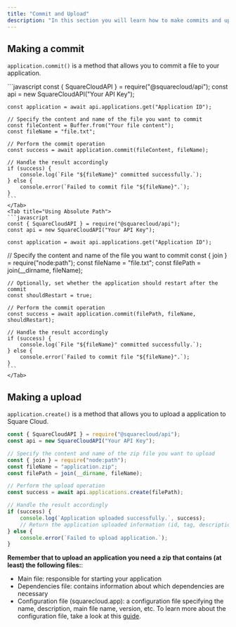 ```yaml
---
title: "Commit and Upload"
description: "In this section you will learn how to make commits and uploads using the Square Cloud JavaScript SDK."
---
```


## Making a commit

`application.commit()` is a method that allows you to commit a file to your application.

<Tabs>
    <Tab title="Using Buffer">
    ```javascript
    const { SquareCloudAPI } = require("@squarecloud/api");
    const api = new SquareCloudAPI("Your API Key");

    const application = await api.applications.get("Application ID");

    // Specify the content and name of the file you want to commit
    const fileContent = Buffer.from("Your file content");
    const fileName = "file.txt";

    // Perform the commit operation
    const success = await application.commit(fileContent, fileName);

    // Handle the result accordingly
    if (success) {
        console.log(`File "${fileName}" committed successfully.`);
    } else {
        console.error(`Failed to commit file "${fileName}".`);
    }
    ```
    </Tab>
    <Tab title="Using Absolute Path">
    ```javascript
    const { SquareCloudAPI } = require("@squarecloud/api");
    const api = new SquareCloudAPI("Your API Key");

    const application = await api.applications.get("Application ID");

   // Specify the content and name of the file you want to commit
    const { join } = require("node:path");
    const fileName = "file.txt";
    const filePath = join(__dirname, fileName);

    // Optionally, set whether the application should restart after the commit
    const shouldRestart = true;

    // Perform the commit operation
    const success = await application.commit(filePath, fileName, shouldRestart);

    // Handle the result accordingly
    if (success) {
        console.log(`File "${fileName}" committed successfully.`);
    } else {
        console.error(`Failed to commit file "${fileName}".`);
    }
    ```
    </Tab>
</Tabs>

## Making a upload

`application.create()` is a method that allows you to upload a application to Square Cloud.

```javascript
const { SquareCloudAPI } = require("@squarecloud/api");
const api = new SquareCloudAPI("Your API Key");

// Specify the content and name of the zip file you want to upload
const { join } = require("node:path");
const fileName = "application.zip";
const filePath = join(__dirname, fileName);

// Perform the upload operation
const success = await api.applications.create(filePath);

// Handle the result accordingly
if (success) {
    console.log(`Application uploaded successfully.`, success);
    // Return the application uploaded information (id, tag, description, etc.)
} else {
    console.error(`Failed to upload application.`);
}
```

**Remember that to upload an application you need a zip that contains (at least) the following files:**:

- Main file: responsible for starting your application
- Dependencies file: contains information about which dependencies are necessary
- Configuration file (squarecloud.app): a configuration file specifying the
name,
description, main file name, version, etc. To learn more about the
configuration file, take a look at this [guide](https://docs.squarecloud.app/getting-started/config-file).